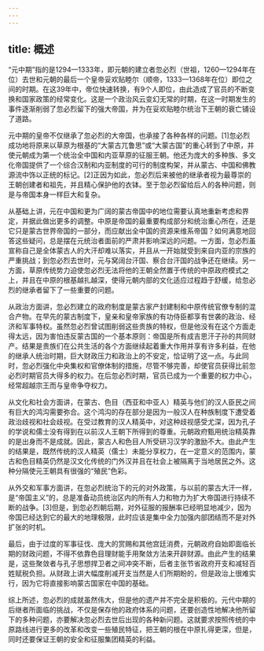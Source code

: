```yaml
---
---
---
```

title: 概述
---



“元中期”指的是1294—1333年，即元朝的建立者忽必烈（世祖，1260—1294年在位）去世和元朝的最后一个皇帝妥欢贴睦尔（顺帝，1333—1368年在位）即位之间的时期。在这39年中，帝位快速转换，有9个人即位，由此造成了官员的不断变换和国家政策的经常变化。这是一个政治风云变幻无常的时期，在这一时期发生的事件逐渐削弱了忽必烈留下的强大帝国，并为在妥欢贴睦尔统治下王朝的衰亡铺设了道路。

元中期的皇帝不仅继承了忽必烈的大帝国，也承接了各种各样的问题。[1]忽必烈成功地将原来以草原为根基的“大蒙古兀鲁思”或“大蒙古国”的重心转到了中原，并使元朝成为第一个统治全中国和内亚草原的征服王朝。他还为庞大的多种族、多文化帝国提供了一个综合汉制和内亚制度的可行的制度构架，并从蒙古、中国和佛教源流中饰以正统的标记。[2]正因为如此，忽必烈后来被他的继承者视为最尊崇的王朝创建者和祖先，并且精心保护他的衣钵。至于忽必烈留给后人的各种问题，则是与帝国本身一样巨大和复杂。

从基础上讲，元在中国和更为广阔的蒙古帝国中的地位需要认真地重新考虑和界定，并据此做出更多的调整。中原是帝国的最重要构成部分和统治重心所在，还是它只是蒙古世界帝国的一部分，而应献出全中国的资源来维系帝国？如何满意地回答这些疑问，总是摆在元统治者面前的严肃并影响深远的问题。一方面，忽必烈虽宣称自己是全体蒙古人的大汗却难以落实，并且从一开始就受到来自内亚的宗族的严重挑战；到忽必烈去世时，元与窝阔台汗国、察合台汗国的战争还在继续。另一方面，草原传统势力迫使忽必烈无法将他的王朝全然置于传统的中原政府模式之上，并且在中原的根基越扎越深，使得元朝内部的文化适应过程趋于舒缓，给忽必烈的继承者留下了一些重要的问题。

从政治方面讲，忽必烈建立的政府制度是蒙古家产封建制和中原传统官僚专制的混合产物。在早先的蒙古制度下，皇亲和皇帝家族的有功侍臣都享有世袭的政治、经济和军事特权。虽然忽必烈曾试图削弱这些贵族的特权，但是他没有在这个方面走得太远，因为害怕违反蒙古国的一个基本原则：帝国是所有成吉思汗子孙的共同财产。结果是贵族们在公共生活的各个方面继续起着重大作用并享有许多利益，在他的继承人统治时期，巨大财政压力和政治上的不安定，恰证明了这一点。与此同时，忽必烈强化中央集权和官僚体制的措施，尽管不够完善，却使官员获得比前忽必烈时期官员大得多的权力。在后忽必烈时期，官员已成为一个重要的权力中心，经常超越宗王而与皇帝争夺权力。

从文化和社会方面讲，在蒙古、色目（西亚和中亚人）精英与他们的汉人臣民之间有巨大的鸿沟需要弥合。这个鸿沟的存在部分是因为一般汉人在种族制度下遭受着政治歧视和社会歧视。在受过教育的汉人精英中，对这种歧视感受尤深，因为孔子的学说和儒士没有得到在以前汉人王朝下所得到的尊重。元朝政府甄用统治精英靠的是出身而不是成就。因此，蒙古人和色目人所受研习汉学的激励不大。由此产生的结果是，既然传统的汉人精英（儒士）未能分享权力，在一定意义的范围内，蒙古和色目精英仍然是汉文化传统的门外汉并且在社会上被隔离于当地居民之外。这种分隔使元王朝具有很强的“殖民”色彩。

从外交和军事方面讲，在忽必烈统治下的元的对外政策，与以前的蒙古大汗一样，是“帝国主义”的，总是准备动员统治区内的所有人力和物力为扩大帝国进行持续不断的战争。[3]但是，到忽必烈朝后期，对外征服的报酬率已经明显地减少，因为帝国已经达到它的最大的地理极限，此时应该是集中全力加强内部团结而不是对外扩张的时机。

最后，由于过度的军事征伐、庞大的赏赐和其他宫廷消费，元朝政府自始即面临长期的财政问题，不得不依靠色目理财能手用聚敛方法来开辟财源。由此产生的结果是，这些聚敛者与孔子思想捍卫者之间冲突不断，后者主张节省政府开支和减轻百姓赋税负担。从财政上讲大幅度削减开支当然是人们所期盼的，但是政治上很难实行，因为它将直接影响蒙古国家在中国的基础。

综上所述，忽必烈的成就虽然伟大，但是他的遗产并不完全是积极的。元代中期的后继者所面临的挑战，不仅是保存他的政府体系的问题，还要创造性地解决他所留下的多种问题，亦要解决忽必烈去世后出现的各种新问题。这就要求按照传统的中原路线进行更多的改革和改变一些殖民特征，把王朝的根在中原扎得更深，但是，同时还要保证王朝的安全和征服集团精英的利益。